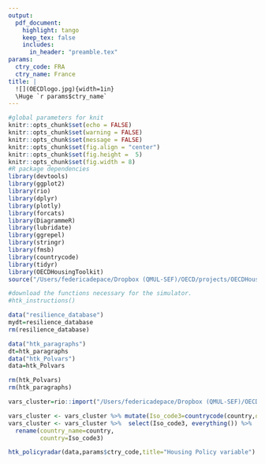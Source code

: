 ```yaml
---
output:
  pdf_document:
    highlight: tango
    keep_tex: false
    includes:
      in_header: "preamble.tex"
params:
  ctry_code: FRA
  ctry_name: France
title: |
  ![](OECDlogo.jpg){width=1in}  
  \Huge `r params$ctry_name`
---
```


```r
#global parameters for knit
knitr::opts_chunk$set(echo = FALSE)
knitr::opts_chunk$set(warning = FALSE)
knitr::opts_chunk$set(message = FALSE)
knitr::opts_chunk$set(fig.align = "center")
knitr::opts_chunk$set(fig.height =  5)
knitr::opts_chunk$set(fig.width = 8)
#R package dependencies
library(devtools)
library(ggplot2)
library(rio)
library(dplyr)
library(plotly)
library(forcats)
library(DiagrammeR)
library(lubridate)
library(ggrepel)
library(stringr)
library(fmsb)
library(countrycode)
library(tidyr)
library(OECDHousingToolkit)
source("/Users/federicadepace/Dropbox (QMUL-SEF)/OECD/projects/OECDHousingToolkit/r/htk_cyc.r")

#download the functions necessary for the simulator. 
#htk_instructions()
```

```r
data("resilience_database")
mydt=resilience_database
rm(resilience_database)

data("htk_paragraphs")
dt=htk_paragraphs
data("htk_Polvars")
data=htk_Polvars

rm(htk_Polvars)
rm(htk_paragraphs)

vars_cluster=rio::import("/Users/federicadepace/Dropbox (QMUL-SEF)/OECD/projects/OECDHousingToolkit/data/vars_example.xlsx")

vars_cluster <- vars_cluster %>% mutate(Iso_code3=countrycode(country,origin="country.name",destination="iso3c"))
vars_cluster <- vars_cluster %>%  select(Iso_code3, everything()) %>%
  rename(country_name=country,
         country=Iso_code3)

```

\fancyhead{}
\fancyhead[CO,CE]{Housing Country Fiche}

\fancyfoot[CO,CE]{\color{ultramarineblue}OECD}

\fancyfoot[LE,RO]{page \thepage}

\color{ultramarineblue}
\section{OECD Horizontal Housing Project}
\color{black}

\lipsum[2-2]

\begin{center}
\includegraphics[]{diagram_synthesis.png}
\end{center}

\begin{itemize}
```r
myintro=dt %>% filter(country==params$ctry_code) %>% dplyr::select(Intro)
cat("\\item",myintro$Intro)
```
\end{itemize}

\newpage
\begin{landscape}

\begin{multicols}{3}

\color{ultramarineblue}
\section{Efficiency}
\color{black}

\lipsum[2-2]


```r

**Indicators**

- Probability of house price bear markets/volatilit

- Residenciantial construction as a share of GDP

- Number of years of median household disposable income to buy a 100 meters square

- Long term trend increase in price to income ratios

```


\bigskip
\bigskip

```r

var_codes<-c("ovc_tot", "tenure_oo")
var_names=c("House price\nvolatility","Residential\nInvestment")

htk_CyC(vars_cluster,params$ctry_code,var_codes,var_names,title="Efficiency Outcomes")

```


\begin{itemize}
```r
myefficiency=dt %>% filter(country=="FRA") %>% dplyr::select(Efficiency)
cat("\\item",myefficiency$Efficiency)
```
\end{itemize}

\columnbreak

\color{ultramarineblue}
\section{Inclusiveness}
\color{black}

\lipsum[2-2]


```r
**Indicators**

- Share of households in overcrowded flats
- Share of people that can afford a 100m square flat within 10 years of disposable income
- Homeownership
- Housing wealth inequality
- Homelessness
- Regional disparities
```




\bigskip
\bigskip
```r
var_codes<-c("ovc_tot", "tenure_oo")
var_names=c("over-crowding","owner-outright")

htk_CyC(vars_cluster,params$ctry_code,var_codes,var_names,title="Inclusiveness Outcomes")

```

\begin{itemize}
```r
myinclusiveness=dt %>% filter(country==params$ctry_code) %>% dplyr::select(Inclusiveness)
cat("\\item",myinclusiveness$Inclusiveness)
```
\end{itemize}

\columnbreak

\color{ultramarineblue}
\section{Sustainability}
\color{black}

\lipsum[2-2]

```r
**Indicators**

- CO 2 emissions from housing per capita
- Local air pollution in large cities
- Exxtend of urban sprawl
- Renovation rate to accomodate with zero emission objective

```



\bigskip
\bigskip


```r
var_codes<-c("ovc_tot", "tenure_oo")
var_names=c("CO2 emissions","Local air\npollution")

htk_CyC(vars_cluster,params$ctry_code,var_codes,var_names,title="Sustainability Outcomes")

```

\begin{itemize}
```r
mysustainability=dt %>% filter(country==params$ctry_code) %>% dplyr::select(Sustainability)
cat("\\item",mysustainability$Sustainability)
```
\end{itemize}
\end{multicols}

\end{landscape}

\newpage


\color{ultramarineblue}
\section{Policy Indicators}
\color{black}

\lipsum[2-2]


\bigskip
\bigskip

```r
htk_policyradar(data,params$ctry_code,title="Housing Policy variable")
```

